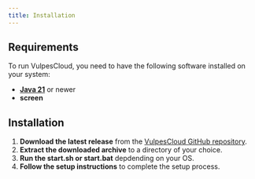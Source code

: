 ```yaml
---
title: Installation
---
```


## Requirements
To run VulpesCloud, you need to have the following software installed on your system:
- **[Java 21](https://adoptium.net/en-GB/temurin/releases/?version=21)** or newer
- **screen**

## Installation
1. **Download the latest release** from the [VulpesCloud GitHub repository](https://github.com/VulpesCloud/VulpesCloud/releases).
2. **Extract the downloaded archive** to a directory of your choice.
3. **Run the start.sh or start.bat** depdending on your OS.
4. **Follow the setup instructions** to complete the setup process.